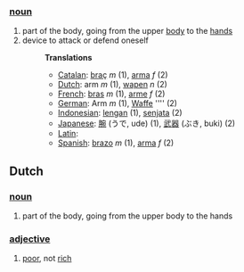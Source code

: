 ===[[noun]]===

# part of the body, going from the upper [[body]] to the [[hand]]s
# device to attack or defend oneself
#:'''Translations'''
#:*[[Catalan]]: [[braç]] ''m'' (1), [[arma]] ''f'' (2)
#:*[[Dutch]]: arm ''m'' (1), [[wapen]] ''n'' (2)
#:*[[French]]: [[bras]] ''m'' (1), [[arme]] ''f'' (2)
#:*[[German]]: Arm ''m'' (1), [[Waffe]] '''' (2)
#:*[[Indonesian]]: [[lengan]] (1), [[senjata]] (2)
#:*[[Japanese]]: [[腕]] (うで, ude) (1), [[武器]] (ぶき, buki) (2)
#:*[[Latin]]: [[]]
#:*[[Spanish]]: [[brazo]] ''m'' (1), [[arma]] ''f'' (2)

==Dutch==

===[[noun]]===

#part of the body, going from the upper body to the hands

===[[adjective]]===

#[[poor]], not [[rich]]